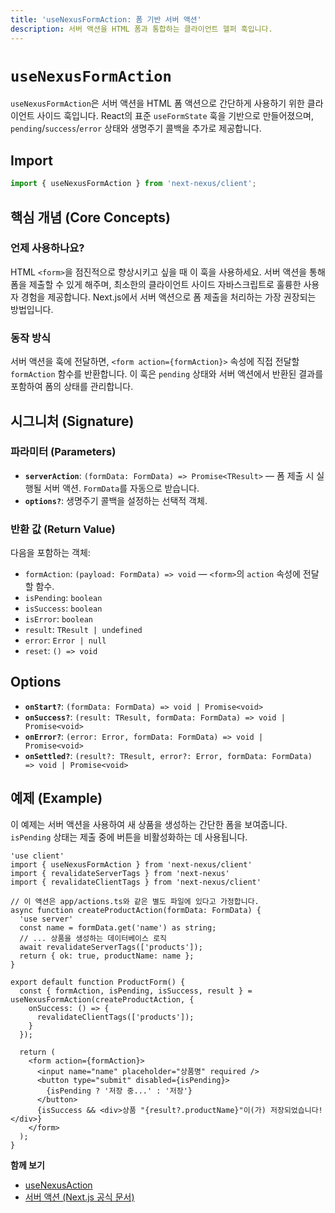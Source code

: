 ```yaml
---
title: 'useNexusFormAction: 폼 기반 서버 액션'
description: 서버 액션을 HTML 폼과 통합하는 클라이언트 헬퍼 훅입니다.
---
```


# `useNexusFormAction`

`useNexusFormAction`은 서버 액션을 HTML 폼 액션으로 간단하게 사용하기 위한 클라이언트 사이드 훅입니다. React의 표준 `useFormState` 훅을 기반으로 만들어졌으며, `pending`/`success`/`error` 상태와 생명주기 콜백을 추가로 제공합니다.

## Import

```ts path=null start=null
import { useNexusFormAction } from 'next-nexus/client';
```

## 핵심 개념 (Core Concepts)

### 언제 사용하나요?
HTML `<form>`을 점진적으로 향상시키고 싶을 때 이 훅을 사용하세요. 서버 액션을 통해 폼을 제출할 수 있게 해주며, 최소한의 클라이언트 사이드 자바스크립트로 훌륭한 사용자 경험을 제공합니다. Next.js에서 서버 액션으로 폼 제출을 처리하는 가장 권장되는 방법입니다.

### 동작 방식
서버 액션을 훅에 전달하면, `<form action={formAction}>` 속성에 직접 전달할 `formAction` 함수를 반환합니다. 이 훅은 `pending` 상태와 서버 액션에서 반환된 결과를 포함하여 폼의 상태를 관리합니다.

## 시그니처 (Signature)

### 파라미터 (Parameters)
- **`serverAction`**: `(formData: FormData) => Promise<TResult>` — 폼 제출 시 실행될 서버 액션. `FormData`를 자동으로 받습니다.
- **`options?`**: 생명주기 콜백을 설정하는 선택적 객체.

### 반환 값 (Return Value)
다음을 포함하는 객체:
- `formAction`: `(payload: FormData) => void` — `<form>`의 `action` 속성에 전달할 함수.
- `isPending`: `boolean`
- `isSuccess`: `boolean`
- `isError`: `boolean`
- `result`: `TResult | undefined`
- `error`: `Error | null`
- `reset`: `() => void`

## Options
- **`onStart?`**: `(formData: FormData) => void | Promise<void>`
- **`onSuccess?`**: `(result: TResult, formData: FormData) => void | Promise<void>`
- **`onError?`**: `(error: Error, formData: FormData) => void | Promise<void>`
- **`onSettled?`**: `(result?: TResult, error?: Error, formData: FormData) => void | Promise<void>`

## 예제 (Example)
이 예제는 서버 액션을 사용하여 새 상품을 생성하는 간단한 폼을 보여줍니다. `isPending` 상태는 제출 중에 버튼을 비활성화하는 데 사용됩니다.

```tsx path=null start=null
'use client'
import { useNexusFormAction } from 'next-nexus/client'
import { revalidateServerTags } from 'next-nexus'
import { revalidateClientTags } from 'next-nexus/client'

// 이 액션은 app/actions.ts와 같은 별도 파일에 있다고 가정합니다.
async function createProductAction(formData: FormData) {
  'use server'
  const name = formData.get('name') as string;
  // ... 상품을 생성하는 데이터베이스 로직
  await revalidateServerTags(['products']);
  return { ok: true, productName: name };
}

export default function ProductForm() {
  const { formAction, isPending, isSuccess, result } = useNexusFormAction(createProductAction, {
    onSuccess: () => {
      revalidateClientTags(['products']);
    }
  });

  return (
    <form action={formAction}>
      <input name="name" placeholder="상품명" required />
      <button type="submit" disabled={isPending}>
        {isPending ? '저장 중...' : '저장'}
      </button>
      {isSuccess && <div>상품 "{result?.productName}"이(가) 저장되었습니다!</div>}
    </form>
  );
}
```

**함께 보기**
- [useNexusAction](/ko/api/hooks/use-nexus-action)
- [서버 액션 (Next.js 공식 문서)](https://nextjs.org/docs/app/building-your-application/data-fetching/server-actions-and-mutations)
